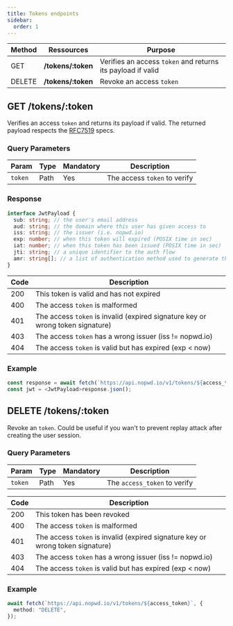 ```yaml
---
title: Tokens endpoints
sidebar:
  order: 1
---
```


| Method | Ressources          | Purpose                                                     |
| ------ | ------------------- | ----------------------------------------------------------- |
| GET    | **/tokens/\:token** | Verifies an access `token` and returns its payload if valid |
| DELETE | **/tokens/\:token** | Revoke an access `token`                                    |

## GET /tokens/\:token

Verifies an access `token` and returns its payload if valid.
The returned payload respects the [RFC7519](https://tools.ietf.org/html/rfc7519) specs.

### Query Parameters

| Param   | Type | Mandatory | Description                  |
| ------- | ---- | --------- | ---------------------------- |
| `token` | Path | Yes       | The access `token` to verify |

### Response

```ts
interface JwtPayload {
  sub: string; // the user's email address
  aud: string; // the domain where this user has given access to
  iss: string; // the issuer (i.e. nopwd.io)
  exp: number; // when this token will expired (POSIX time in sec)
  iat: number; // when this token has been issued (POSIX time in sec)
  jti: string; // a unique identifier to the auth flow
  amr: string[]; // a list of authentication method used to generate this token "webauthn" or "magiclink" for now
}
```

| Code | Description                                                                    |
| ---- | ------------------------------------------------------------------------------ |
| 200  | This token is valid and has not expired                                        |
| 400  | The access `token` is malformed                                                |
| 401  | The access `token` is invalid (expired signature key or wrong token signature) |
| 403  | The access `token` has a wrong issuer (iss != nopwd.io)                        |
| 404  | The access `token` is valid but has expired (exp < now)                        |

### Example

```ts
const response = await fetch(`https://api.nopwd.io/v1/tokens/${access_token}`);
const jwt = <JwtPayload>response.json();
```

## DELETE /tokens/\:token

Revoke an `token`.
Could be useful if you wan't to prevent replay attack after creating the user session.

### Query Parameters

| Param   | Type | Mandatory | Description                  |
| ------- | ---- | --------- | ---------------------------- |
| `token` | Path | Yes       | The `access_token` to verify |

| Code | Description                                                                    |
| ---- | ------------------------------------------------------------------------------ |
| 200  | This token has been revoked                                                    |
| 400  | The access `token` is malformed                                                |
| 401  | The access `token` is invalid (expired signature key or wrong token signature) |
| 403  | The access `token` has a wrong issuer (iss != nopwd.io)                        |
| 404  | The access `token` is valid but has expired (exp < now)                        |

### Example

```ts
await fetch(`https://api.nopwd.io/v1/tokens/${access_token}`, {
  method: "DELETE",
});
```

